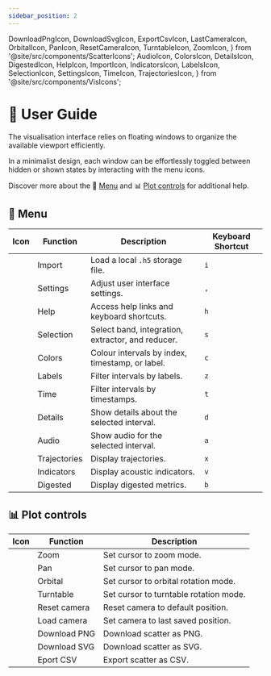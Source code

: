 ```yaml
---
sidebar_position: 2
---
```


  DownloadPngIcon,
  DownloadSvgIcon,
  ExportCsvIcon,
  LastCameraIcon,
  OrbitalIcon,
  PanIcon,
  ResetCameraIcon,
  TurntableIcon,
  ZoomIcon,
} from '@site/src/components/ScatterIcons';
  AudioIcon,
  ColorsIcon,
  DetailsIcon,
  DigestedIcon,
  HelpIcon,
  ImportIcon,
  IndicatorsIcon,
  LabelsIcon,
  SelectionIcon,
  SettingsIcon,
  TimeIcon,
  TrajectoriesIcon,
} from '@site/src/components/VisIcons';

# 📖 User Guide

The visualisation interface relies on floating windows to organize the
available viewport efficiently.

In a minimalist design, each window can be effortlessly toggled between hidden
or shown states by interacting with the menu icons.

Discover more about the 🧭 [Menu](#-menu)
and 📊 [Plot controls](#-plot-controls) for additional help.

## 🧭 Menu

<Fragment>

| Icon                | Function     | Description                                       | Keyboard Shortcut |
| ------------------- | ------------ | ------------------------------------------------- | ----------------- |
| <ImportIcon/>       | Import       | Load a local `.h5` storage file.                  | `i`               |
| <SettingsIcon/>     | Settings     | Adjust user interface settings.                   | `,`               |
| <HelpIcon/>         | Help         | Access help links and keyboard shortcuts.         | `h`               |
| <SelectionIcon/>    | Selection    | Select band, integration, extractor, and reducer. | `s`               |
| <ColorsIcon/>       | Colors       | Colour intervals by index, timestamp, or label.   | `c`               |
| <LabelsIcon/>       | Labels       | Filter intervals by labels.                       | `z`               |
| <TimeIcon/>         | Time         | Filter intervals by timestamps.                   | `t`               |
| <DetailsIcon/>      | Details      | Show details about the selected interval.         | `d`               |
| <AudioIcon/>        | Audio        | Show audio for the selected interval.             | `a`               |
| <TrajectoriesIcon/> | Trajectories | Display trajectories.                             | `x`               |
| <IndicatorsIcon/>   | Indicators   | Display acoustic indicators.                      | `v`               |
| <DigestedIcon/>     | Digested     | Display digested metrics.                         | `b`               |

</Fragment>

## 📊 Plot controls

<Fragment>

| Icon               | Function     | Description                            |
| ------------------ | ------------ | -------------------------------------- |
| <ZoomIcon/>        | Zoom         | Set cursor to zoom mode.               |
| <PanIcon/>         | Pan          | Set cursor to pan mode.                |
| <OrbitalIcon/>     | Orbital      | Set cursor to orbital rotation mode.   |
| <TurntableIcon/>   | Turntable    | Set cursor to turntable rotation mode. |
| <ResetCameraIcon/> | Reset camera | Reset camera to default position.      |
| <LastCameraIcon/>  | Load camera  | Set camera to last saved position.     |
| <DownloadPngIcon/> | Download PNG | Download scatter as PNG.               |
| <DownloadSvgIcon/> | Download SVG | Download scatter as SVG.               |
| <ExportCsvIcon/>   | Eport CSV    | Export scatter as CSV.                 |

</Fragment>

